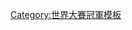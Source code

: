 {{navbox
|bodyclass=hlist

| name  = 2013年世界大賽冠軍波士頓紅襪隊名單
| title = [[波士頓紅襪|<span style="color:white;">波士頓紅襪</span>]] [[2013年世界大賽|<span style="color:white;">2013年世界大賽</span>]]冠軍名單
| titlestyle = background:#ba313c; color:white;
| list1 =
* 2 [[雅戈比·艾尔斯布里]]
* 3 [[大衛·羅斯]]
* 5 [[Jonny Gomes]]
* 7 [[史蒂芬·祖魯]]
* 11 [[克雷·布克霍爾茲]]
* 12 [[麥克·拿坡里]]
* 15 [[達斯汀·佩德羅亞]]
* 16 [[Will Middlebrooks]]
* 18 [[謝恩·維克托里諾]]
* 19 [[上原浩治]]
* 22 [[費利克斯·杜布朗特]]
* 29 [[丹尼爾·納瓦]]
* 31 [[喬恩·萊斯特]]
* 32 [[Craig Breslow]]
* 34 [[大衛·歐提茲]]([[世界大賽最有價值球員獎|世界大賽MVP]])
* 36 [[田澤純一]]
* 37 [[Mike Carp]]
* 39 [[賈羅德·薩爾塔拉馬基亞]]
* 41 [[約翰·雷基]]
* 44 [[傑克·皮維]]
* 46 [[萊恩·丹普斯特]]
* 50 [[Quintin Berry]]
* 56 [[Franklin Morales]]
* 67 [[Brandon Workman]]
* 72 [[赞德尔·柏加兹]]
| list2 = 
*總教練 [[約翰·法雷爾]]
}}<noinclude>
[[Category:世界大賽冠軍模板]]
</noinclude>